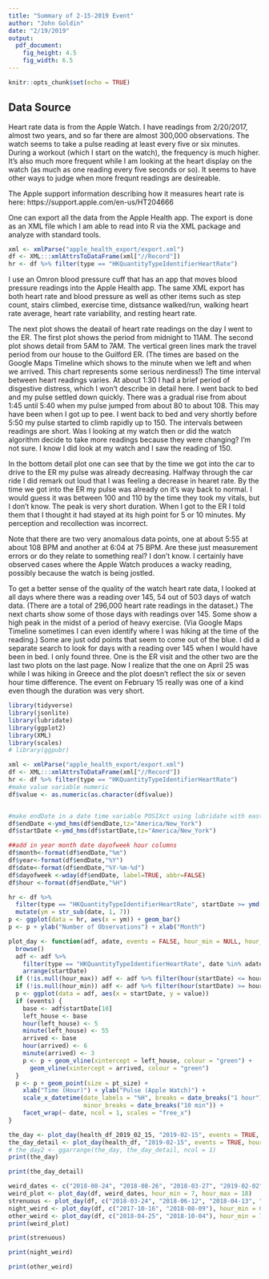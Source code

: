 ```yaml
---
title: "Summary of 2-15-2019 Event"
author: "John Goldin"
date: "2/19/2019"
output: 
  pdf_document:
    fig_height: 4.5
    fig_width: 6.5
---
```

```r
knitr::opts_chunk$set(echo = TRUE)
```

## Data Source

Heart rate data is from the Apple Watch. I have readings from 2/20/2017, almost two years, and so far 
there are
almost 300,000 observations. The watch seems to take a pulse reading at least every five or six minutes.
During a workout (which I start on the watch), the frequency is much higher. It's also much more frequent
while I am looking at the heart display on the watch (as much as one reading every five seconds or so). 
It seems to have other ways to judge when more frequnt readings are desireable. 

The Apple support information describing how it measures heart rate is here: https://support.apple.com/en-us/HT204666

One can export all the data from the Apple Health app. The export is done as an XML file which
I am able to read into R via the XML package and analyze with standard tools.

```r
xml <- xmlParse("apple_health_export/export.xml")
df <- XML:::xmlAttrsToDataFrame(xml["//Record"])
hr <- df %>% filter(type == "HKQuantityTypeIdentifierHeartRate")
```

I use an Omron blood pressure cuff that has an app that moves blood pressure readings into
the Apple Health app. The same XML export has both heart rate and blood pressure as well as
other items such as step count, stairs climbed, exercise time, distsance walked/run, walking
heart rate average, heart rate variability, and resting heart rate.

The next plot shows the deatail of heart rate readings on the day I went to the ER. The first plot shows the period from
midnight to 11AM. The second plot shows detail from 5AM to 7AM. The vertical green lines mark the travel
period from our house to the Guilford ER. (The times are based on the Google Maps Timeline which shows to the minute when we
left and when we arrived. This chart represents some serious nerdiness!) The time interval between heart readings
varies. At about 1:30 I had a brief period of disgestive distress, which I won't describe in detail here. I went back to 
bed and my pulse settled down quickly. There was a gradual rise from about 1:45 until 5:40 when my pulse jumped from about 80 to about 108. This may have been when I got up to pee. I went back to bed and very shortly before 5:50 my pulse started to climb rapidly up to 150. The intervals between readings are short. Was I looking at my watch then or did the watch algorithm decide to 
take more readings because they were changing? I'm not sure. I know I did look at my watch and I saw the reading of 150.

In the bottom detail plot one can see that by the time we got into the car to drive to the ER my pulse was already decreasing.
Halfway through the car ride I did remark out loud that I was feeling a decrease in hearet rate. By the time we got into the 
ER my pulse was already on it's way back to normal. I would guess it was between 100 and 110 by the time they took my vitals,
but I don't know. The peak is very short duration. When I got to the ER I told them that I thought it had stayed at its high point
for 5 or 10 minutes. My perception and recollection was incorrect.

Note that there are two very anomalous data points, one at about 5:55 at about 108 BPM and another 
at 6:04 at 75 BPM. Are these just measurement errors or do they relate to something real? I don't know. I certainly have
observed cases where the Apple Watch produces a wacky reading, possibly because the watch is being jostled.

To get a better sense of the quality of the watch heart rate data, I looked at all days where there was a reading over 145, 54 out of 503 days of watch data. (There are a total of 296,000 heart rate readings in the dataset.) The next charts show some of those days with readings over 145. Some show a high peak in the midst of a period of heavy exercise.
(Via Google Maps Timeline sometimes I can even identify where I was hiking at the time of the reading.)
Some are just odd points that seem to come out of the blue. I did a separate search to look for days with a reading
over 145 when I would have been in bed. I only found three. One is the ER visit and the other two are the last two plots on the last page.
Now I realize that the one on April 25 was while I was hiking in Greece and the plot doesn't reflect the six or seven hour time difference.
The event on February 15 really was one of a kind even though the duration was very short.
\pagebreak

```r
library(tidyverse)
library(jsonlite)
library(lubridate)
library(ggplot2)
library(XML)
library(scales)
# library(ggpubr)
```


```r
xml <- xmlParse("apple_health_export/export.xml")
df <- XML:::xmlAttrsToDataFrame(xml["//Record"])
hr <- df %>% filter(type == "HKQuantityTypeIdentifierHeartRate")
#make value variable numeric
df$value <- as.numeric(as.character(df$value))


#make endDate in a date time variable POSIXct using lubridate with eastern time zone
df$endDate <-ymd_hms(df$endDate,tz="America/New_York")
df$startDate <-ymd_hms(df$startDate,tz="America/New_York")

##add in year month date dayofweek hour columns
df$month<-format(df$endDate,"%m")
df$year<-format(df$endDate,"%Y")
df$date<-format(df$endDate,"%Y-%m-%d")
df$dayofweek <-wday(df$endDate, label=TRUE, abbr=FALSE)
df$hour <-format(df$endDate,"%H")
```
```r
hr <- df %>% 
  filter(type == "HKQuantityTypeIdentifierHeartRate", startDate >= ymd("2017-10-01")) %>% 
  mutate(ym = str_sub(date, 1, 7)) 
p <- ggplot(data = hr, aes(x = ym)) + geom_bar()
p <- p + ylab("Number of Observations") + xlab("Month")
```

```r
plot_day <- function(adf, adate, events = FALSE, hour_min = NULL, hour_max = NULL, pt_size = 0.3) {
  browse()
  adf <- adf %>%
    filter(type == "HKQuantityTypeIdentifierHeartRate", date %in% adate) %>%
    arrange(startDate)
  if (!is.null(hour_max)) adf <- adf %>% filter(hour(startDate) <= hour_max)
  if (!is.null(hour_min)) adf <- adf %>% filter(hour(startDate) >= hour_min)
  p <- ggplot(data = adf, aes(x = startDate, y = value))
  if (events) {
    base <- adf$startDate[10]
    left_house <- base
    hour(left_house) <- 5
    minute(left_house) <- 55
    arrived <- base
    hour(arrived) <- 6
    minute(arrived) <- 3
    p <- p + geom_vline(xintercept = left_house, colour = "green") +
      geom_vline(xintercept = arrived, colour = "green")
  }
  p <- p + geom_point(size = pt_size) +
    xlab("Time (Hour)") + ylab("Pulse (Apple Watch)") +
    scale_x_datetime(date_labels = "%H", breaks = date_breaks("1 hour"),
                     minor_breaks = date_breaks("10 min")) + 
    facet_wrap(~ date, ncol = 1, scales = "free_x")
}
```

```r

the_day <- plot_day(health_df_2019_02_15, "2019-02-15", events = TRUE, hour_max = 10)
the_day_detail <- plot_day(health_df, "2019-02-15", events = TRUE, hour_min = 5, hour_max = 6, pt_size = 0.7)
# the_day2 <- ggarrange(the_day, the_day_detail, ncol = 1)
print(the_day)
```

```r
print(the_day_detail)
```

```r
weird_dates <- c("2018-08-24", "2018-08-26", "2018-03-27", "2019-02-02")
weird_plot <- plot_day(df, weird_dates, hour_min = 7, hour_max = 18)
strenuous <- plot_day(df, c("2018-03-24", "2018-06-12", "2018-04-13", "2018-04-08"), hour_min = 7, hour_max = 18)
night_weird <- plot_day(df, c("2017-10-16", "2018-08-09"), hour_min = 0, hour_max = 24)
other_weird <- plot_day(df, c("2018-04-25", "2018-10-04"), hour_min = 7, hour_max = 18)
print(weird_plot)
```
\pagebreak
```r
print(strenuous)
```

```r
print(night_weird)
```

```r
print(other_weird)
```

